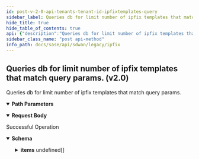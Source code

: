 ```yaml
---
id: post-v-2-0-api-tenants-tenant-id-ipfixtemplates-query
sidebar_label: Queries db for limit number of ipfix templates that match query params. (v2.0)
hide_title: true
hide_table_of_contents: true
api: {"description":"Queries db for limit number of ipfix templates that match query params.","operationId":"post-v2.0-api-tenants-tenant_id-ipfixtemplates-query","parameters":[{"description":"Tenant Id","in":"path","name":"tenant_id","required":true,"schema":{"description":"Tenant Id","type":"string"}}],"requestBody":{"content":{"application/json":{"schema":{"properties":{"description":{"description":"Description: Size(max = 256, error = DESCRIPTION_EXCEEDS_LIMIT: Description length exceeds limit, min = 0) ","type":"string"},"flow_fields":{"description":"Flow Fields: NotNull(error = IPFIX_TEMPLATE_FLOW_FIELDS_REQD: Please provide Flow fields) ListEnum(enumClass = classOf[IPFixFlowField], length = 0, listMaxSize = 128, error = IPFIX_TEMPLATE_INVALID_FLOW_FIELDS: Invalid flow fields, nullAllowed = false) ","items":{"description":"Flow Fields","enum":["INTERFACES","TIME_STAMPS","DST_IPV4_ADDRESS","DST_PORT","SRC_IPV4_ADDRESS","SRC_PORT","PROTOCOL","DSCP_MAP","DSCP_LAST","QOS_QUEUE","WAN_PATH","APP_DEF_ID","RTP_TRANSPORT_TYPE","TRANSPORT_TCP_WINDOWSIZE","CONNECTION_UNIFLOW_BYTES","CONNECTION_UNIFLOW_PACKETS","CONNECTION_BIFLOW_BYTES","CONNECTION_BIFLOW_PACKETS","CONNECTION_RTT","CONNECTION_NTT","CONNECTION_SRT","APPLICATION_HOST","CONNECTION_INIT","CONNECTION_XACT","CONNECTION_UDPTRT","MEDIA_CODEC","MEDIA_JITTER","MEDIA_LOSS","MEDIA_MOS","TROUBLESHOOT_TCP","TROUBLESHOOT_DECISION_MAP"],"type":"string"},"type":"array"},"generate_biflow":{"description":"Generate Biflow","type":"boolean"},"id":{"description":"Id","type":"string"},"name":{"description":"Name: Required(error = NAME_REQD: Please provide resource name.) Size(max = 128, error = NAME_EXCEEDS_LIMIT: Name of the resource exceeds limit., min = 0) ","type":"string"},"option_export_timeout":{"description":"Option Export Timeout: Range(max = 86400L, error = IPFIX_TEMPLATE_INVALID_OPTION_EXPORT_TIMEOUT: Option export timeout should be in range 10-86400, min = 10L) ","format":"int32","type":"integer"},"options":{"description":"Options: ListEnum(enumClass = classOf[IPFixOption], length = 0, listMaxSize = 8, error = IPFIX_TEMPLATE_INVALID_OPTIONS: Invalid ipfix template options, nullAllowed = false) ","items":{"description":"Options","enum":["APP_DEF_ID_TABLE","LINK_QUALITY_METRICS","WAN_PATH_ID_TABLE","TYPE_INFO_FOR_IPFIX_IE","DEVICE_IDENTIFICATION"],"type":"string"},"type":"array"},"tags":{"description":"Tags: ListString(allowDuplicate = false, allowEmpty = true, allowNull = true, length = 128, listMaxSize = 10, error = INVALID_TAG: Maximum 10 Unique tags of length 1024 each are allowed, noTrim = false, regex = [^,\\\\s]+, required = false) ","items":{"description":"Tags","type":"string"},"type":"array"},"template_export_timeout":{"description":"Template Export Timeout: Range(max = 86400L, error = IPFIX_TEMPLATE_INVALID_TEMPLATE_EXPORT_TIMEOUT: Template export timeout should be in range 10-86400, min = 10L) ","format":"int32","type":"integer"}},"required":["options","flow_fields","name"]}}}},"responses":{"200":{"content":{"application/json":{"schema":{"allOf":[{"properties":{"count":{"format":"int32","type":"integer"},"deleted_count":{"format":"int64","type":"integer"},"deleted_ids":{"items":{"type":"string"},"type":"array"},"id":{"type":"string"},"next_query":{"type":"object"},"tenant_id":{"type":"string"},"total_count":{"format":"int64","type":"integer"}},"type":"object"},{"properties":{"items":{"items":{"properties":{"id":{"description":"Id","type":"string"},"ipv4_prefixes":{"description":"Ipv4 Prefixes: ListIPAddress(bcast = DENY, listMaxSize = 0, error = INVALID_IPV4_PREFIX: Invalid IPv4 Prefix., required = false, type = APP_GATEWAYCIDR) ","items":{"description":"Ipv4 Prefixes","type":"string"},"type":"array"},"prefix_id":{"description":"Prefix Id","type":"string"},"tags":{"description":"Tags: ListString(allowDuplicate = false, allowEmpty = true, allowNull = true, length = 128, listMaxSize = 10, error = INVALID_TAG: Maximum 10 Unique tags of length 1024 each are allowed, noTrim = false, regex = [^,\\\\s]+, required = false) ","items":{"description":"Tags","type":"string"},"type":"array"}}},"type":"array"}},"type":"object"}]}}},"description":"Successful Operation"}},"tags":["IPFIX"],"method":"post","path":"/v2.0/api/tenants/{tenant_id}/ipfixtemplates/query","jsonRequestBodyExample":{"description":"string","flow_fields":["INTERFACES"],"generate_biflow":true,"id":"string","name":"string","option_export_timeout":0,"options":["APP_DEF_ID_TABLE"],"tags":["string"],"template_export_timeout":0},"info":{"contact":{},"description":"List of APIs used to manage the IPFIX services.","title":"IPFIX","version":"Latest"},"postman":{"name":"Queries db for limit number of ipfix templates that match query params. (v2.0)","description":{"content":"Queries db for limit number of ipfix templates that match query params.","type":"text/plain"},"url":{"path":["v2.0","api","tenants",":tenant_id","ipfixtemplates","query"],"host":["{{baseUrl}}"],"query":[],"variable":[{"disabled":false,"description":{"content":"(Required) Tenant Id","type":"text/plain"},"type":"any","value":"","key":"tenant_id"}]},"header":[{"key":"Content-Type","value":"application/json"},{"key":"Accept","value":"application/json"}],"method":"POST","body":{"mode":"raw","raw":"\"\"","options":{"raw":{"language":"json"}}}}}
sidebar_class_name: "post api-method"
info_path: docs/sase/api/sdwan/legacy/ipfix
---
```



## Queries db for limit number of ipfix templates that match query params. (v2.0)



Queries db for limit number of ipfix templates that match query params.

<details style={{"marginBottom":"1rem"}} data-collapsed={false} open={true}><summary style={{}}><strong>Path Parameters</strong></summary><div><ul><ParamsItem className={"paramsItem"} param={{"description":"Tenant Id","in":"path","name":"tenant_id","required":true,"schema":{"description":"Tenant Id","type":"string"}}}></ParamsItem></ul></div></details><MimeTabs><TabItem label={"application/json"} value={"application/json-schema"}><details style={{}} data-collapsed={false} open={true}><summary style={{"textAlign":"left"}}><strong>Request Body</strong></summary><div style={{"textAlign":"left","marginLeft":"1rem"}}></div><ul style={{"marginLeft":"1rem"}}><SchemaItem collapsible={false} name={"description"} required={false} schemaDescription={"Description: Size(max = 256, error = DESCRIPTION_EXCEEDS_LIMIT: Description length exceeds limit, min = 0) "} schemaName={"string"} qualifierMessage={undefined} defaultValue={undefined}></SchemaItem><SchemaItem collapsible={false} name={"flow_fields"} required={true} schemaDescription={"Flow Fields: NotNull(error = IPFIX_TEMPLATE_FLOW_FIELDS_REQD: Please provide Flow fields) ListEnum(enumClass = classOf[IPFixFlowField], length = 0, listMaxSize = 128, error = IPFIX_TEMPLATE_INVALID_FLOW_FIELDS: Invalid flow fields, nullAllowed = false) "} schemaName={"string[]"} qualifierMessage={"**Possible values:** [`INTERFACES`, `TIME_STAMPS`, `DST_IPV4_ADDRESS`, `DST_PORT`, `SRC_IPV4_ADDRESS`, `SRC_PORT`, `PROTOCOL`, `DSCP_MAP`, `DSCP_LAST`, `QOS_QUEUE`, `WAN_PATH`, `APP_DEF_ID`, `RTP_TRANSPORT_TYPE`, `TRANSPORT_TCP_WINDOWSIZE`, `CONNECTION_UNIFLOW_BYTES`, `CONNECTION_UNIFLOW_PACKETS`, `CONNECTION_BIFLOW_BYTES`, `CONNECTION_BIFLOW_PACKETS`, `CONNECTION_RTT`, `CONNECTION_NTT`, `CONNECTION_SRT`, `APPLICATION_HOST`, `CONNECTION_INIT`, `CONNECTION_XACT`, `CONNECTION_UDPTRT`, `MEDIA_CODEC`, `MEDIA_JITTER`, `MEDIA_LOSS`, `MEDIA_MOS`, `TROUBLESHOOT_TCP`, `TROUBLESHOOT_DECISION_MAP`]"} defaultValue={undefined}></SchemaItem><SchemaItem collapsible={false} name={"generate_biflow"} required={false} schemaDescription={"Generate Biflow"} schemaName={"boolean"} qualifierMessage={undefined} defaultValue={undefined}></SchemaItem><SchemaItem collapsible={false} name={"id"} required={false} schemaDescription={"Id"} schemaName={"string"} qualifierMessage={undefined} defaultValue={undefined}></SchemaItem><SchemaItem collapsible={false} name={"name"} required={true} schemaDescription={"Name: Required(error = NAME_REQD: Please provide resource name.) Size(max = 128, error = NAME_EXCEEDS_LIMIT: Name of the resource exceeds limit., min = 0) "} schemaName={"string"} qualifierMessage={undefined} defaultValue={undefined}></SchemaItem><SchemaItem collapsible={false} name={"option_export_timeout"} required={false} schemaDescription={"Option Export Timeout: Range(max = 86400L, error = IPFIX_TEMPLATE_INVALID_OPTION_EXPORT_TIMEOUT: Option export timeout should be in range 10-86400, min = 10L) "} schemaName={"int32"} qualifierMessage={undefined} defaultValue={undefined}></SchemaItem><SchemaItem collapsible={false} name={"options"} required={true} schemaDescription={"Options: ListEnum(enumClass = classOf[IPFixOption], length = 0, listMaxSize = 8, error = IPFIX_TEMPLATE_INVALID_OPTIONS: Invalid ipfix template options, nullAllowed = false) "} schemaName={"string[]"} qualifierMessage={"**Possible values:** [`APP_DEF_ID_TABLE`, `LINK_QUALITY_METRICS`, `WAN_PATH_ID_TABLE`, `TYPE_INFO_FOR_IPFIX_IE`, `DEVICE_IDENTIFICATION`]"} defaultValue={undefined}></SchemaItem><SchemaItem collapsible={false} name={"tags"} required={false} schemaDescription={"Tags: ListString(allowDuplicate = false, allowEmpty = true, allowNull = true, length = 128, listMaxSize = 10, error = INVALID_TAG: Maximum 10 Unique tags of length 1024 each are allowed, noTrim = false, regex = [^,\\\\s]+, required = false) "} schemaName={"string[]"} qualifierMessage={undefined} defaultValue={undefined}></SchemaItem><SchemaItem collapsible={false} name={"template_export_timeout"} required={false} schemaDescription={"Template Export Timeout: Range(max = 86400L, error = IPFIX_TEMPLATE_INVALID_TEMPLATE_EXPORT_TIMEOUT: Template export timeout should be in range 10-86400, min = 10L) "} schemaName={"int32"} qualifierMessage={undefined} defaultValue={undefined}></SchemaItem></ul></details></TabItem></MimeTabs><div><ApiTabs><TabItem label={"200"} value={"200"}><div>

Successful Operation

</div><div><MimeTabs groupId={"mime-type"}><TabItem label={"application/json"} value={"application/json"}><SchemaTabs groupId={"schema-tabs"}><TabItem label={"Schema"} value={"Schema"}><details style={{}} data-collapsed={false} open={true}><summary style={{"textAlign":"left"}}><strong>Schema</strong></summary><div style={{"textAlign":"left","marginLeft":"1rem"}}></div><ul style={{"marginLeft":"1rem"}}><SchemaItem collapsible={false} name={"count"} required={false} schemaDescription={undefined} schemaName={"int32"} qualifierMessage={undefined} defaultValue={undefined}></SchemaItem><SchemaItem collapsible={false} name={"deleted_count"} required={false} schemaDescription={undefined} schemaName={"int64"} qualifierMessage={undefined} defaultValue={undefined}></SchemaItem><SchemaItem collapsible={false} name={"deleted_ids"} required={false} schemaDescription={undefined} schemaName={"string[]"} qualifierMessage={undefined} defaultValue={undefined}></SchemaItem><SchemaItem collapsible={false} name={"id"} required={false} schemaDescription={undefined} schemaName={"string"} qualifierMessage={undefined} defaultValue={undefined}></SchemaItem><SchemaItem collapsible={false} name={"next_query"} required={false} schemaDescription={undefined} schemaName={"object"} qualifierMessage={undefined} defaultValue={undefined}></SchemaItem><SchemaItem collapsible={false} name={"tenant_id"} required={false} schemaDescription={undefined} schemaName={"string"} qualifierMessage={undefined} defaultValue={undefined}></SchemaItem><SchemaItem collapsible={false} name={"total_count"} required={false} schemaDescription={undefined} schemaName={"int64"} qualifierMessage={undefined} defaultValue={undefined}></SchemaItem><SchemaItem collapsible={true} className={"schemaItem"}><details style={{}}><summary style={{}}><strong>items</strong><span style={{"opacity":"0.6"}}> undefined[]</span></summary><div style={{"marginLeft":"1rem"}}><SchemaItem collapsible={false} name={"id"} required={false} schemaDescription={"Id"} schemaName={"string"} qualifierMessage={undefined} defaultValue={undefined}></SchemaItem><SchemaItem collapsible={false} name={"ipv4_prefixes"} required={false} schemaDescription={"Ipv4 Prefixes: ListIPAddress(bcast = DENY, listMaxSize = 0, error = INVALID_IPV4_PREFIX: Invalid IPv4 Prefix., required = false, type = APP_GATEWAYCIDR) "} schemaName={"string[]"} qualifierMessage={undefined} defaultValue={undefined}></SchemaItem><SchemaItem collapsible={false} name={"prefix_id"} required={false} schemaDescription={"Prefix Id"} schemaName={"string"} qualifierMessage={undefined} defaultValue={undefined}></SchemaItem><SchemaItem collapsible={false} name={"tags"} required={false} schemaDescription={"Tags: ListString(allowDuplicate = false, allowEmpty = true, allowNull = true, length = 128, listMaxSize = 10, error = INVALID_TAG: Maximum 10 Unique tags of length 1024 each are allowed, noTrim = false, regex = [^,\\\\s]+, required = false) "} schemaName={"string[]"} qualifierMessage={undefined} defaultValue={undefined}></SchemaItem></div></details></SchemaItem></ul></details></TabItem><TabItem label={"Example (from schema)"} value={"Example (from schema)"}><ResponseSamples responseExample={"{\n  \"count\": 0,\n  \"deleted_count\": 0,\n  \"deleted_ids\": [\n    \"string\"\n  ],\n  \"id\": \"string\",\n  \"next_query\": {},\n  \"tenant_id\": \"string\",\n  \"total_count\": 0,\n  \"items\": [\n    {\n      \"id\": \"string\",\n      \"ipv4_prefixes\": [\n        \"string\"\n      ],\n      \"prefix_id\": \"string\",\n      \"tags\": [\n        \"string\"\n      ]\n    }\n  ]\n}"} language={"json"}></ResponseSamples></TabItem></SchemaTabs></TabItem></MimeTabs></div></TabItem></ApiTabs></div>
      